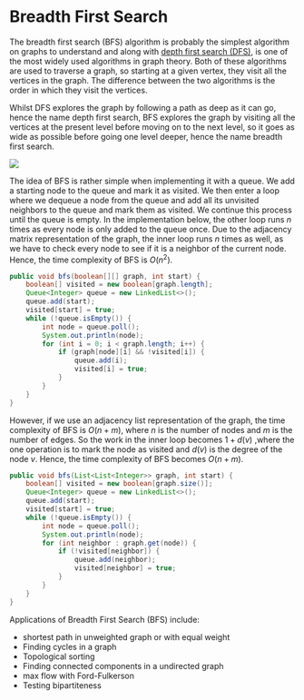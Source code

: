 
# Breadth First Search

The breadth first search (BFS) algorithm is probably the simplest algorithm on graphs to understand and along with [depth first search (DFS)](/digitalGarden/cs/algorithmsDataStructures/graphsNetworks/dfs),
is one of the most widely used algorithms in graph theory. Both of these algorithms are used to traverse a graph, so starting at a given vertex, 
they visit all the vertices in the graph. The difference between the two algorithms is the order in which they visit the vertices. 

Whilst DFS explores the graph by following a path as deep as it can go, hence the name depth first search, BFS explores the graph by visiting 
all the vertices at the present level before moving on to the next level, so it goes as wide as possible before going one level deeper, hence 
the name breadth first search.

<Image 
    src="/cs/graphsDFSandBFS.gif"
    caption="Comparison of graph traversal using DFS and BFS."
/>

The idea of BFS is rather simple when implementing it with a queue. We add a starting node to the queue and mark it as visited. We then enter a loop 
where we dequeue a node from the queue and add all its unvisited neighbors to the queue and mark them as visited. We continue this process until the 
queue is empty. In the implementation below, the other loop runs $n$ times as every node is only added to the queue once. Due to the adjacency matrix 
representation of the graph, the inner loop runs $n$ times as well, as we have to check every node to see if it is a neighbor of the current node. 
Hence, the time complexity of BFS is $O(n^2)$.

```java
public void bfs(boolean[][] graph, int start) {
    boolean[] visited = new boolean[graph.length];
    Queue<Integer> queue = new LinkedList<>();
    queue.add(start);
    visited[start] = true;
    while (!queue.isEmpty()) {
        int node = queue.poll();
        System.out.println(node);
        for (int i = 0; i < graph.length; i++) {
            if (graph[node][i] && !visited[i]) {
                queue.add(i);
                visited[i] = true;
            }
        }
    }
}
```

However, if we use an adjacency list representation of the graph, the time complexity of BFS is $O(n+m)$, where $n$ is the number of nodes and $m$ 
is the number of edges. So the work in the inner loop becomes $1 + d(v)$ ,where the one operation is to mark the node as visited and $d(v)$ is the degree of 
the node $v$. Hence, the time complexity of BFS becomes $O(n+m)$.

```java
public void bfs(List<List<Integer>> graph, int start) {
    boolean[] visited = new boolean[graph.size()];
    Queue<Integer> queue = new LinkedList<>();
    queue.add(start);
    visited[start] = true;
    while (!queue.isEmpty()) {
        int node = queue.poll();
        System.out.println(node);
        for (int neighbor : graph.get(node)) {
            if (!visited[neighbor]) {
                queue.add(neighbor);
                visited[neighbor] = true;
            }
        }
    }
}
```

Applications of Breadth First Search (BFS) include:
- shortest path in unweighted graph or with equal weight
- Finding cycles in a graph
- Topological sorting
- Finding connected components in a undirected graph
- max flow with Ford-Fulkerson
- Testing bipartiteness